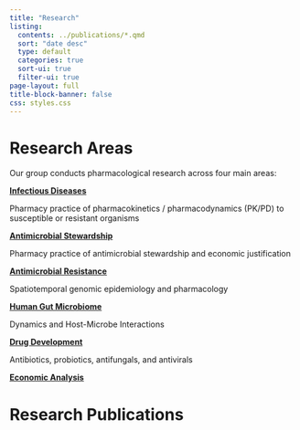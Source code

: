 ```yaml
---
title: "Research"
listing:
  contents: ../publications/*.qmd
  sort: "date desc"
  type: default
  categories: true
  sort-ui: true
  filter-ui: true
page-layout: full
title-block-banner: false
css: styles.css
---
```


# Research Areas

Our group conducts pharmacological research across four main areas:


::: {.grid}

::: {.g-col-4}
[**Infectious Diseases**](research/infectiousdiseases.qmd)

Pharmacy practice of pharmacokinetics / pharmacodynamics (PK/PD) to susceptible or resistant organisms

:::

::: {.g-col-4}
[**Antimicrobial Stewardship**](research/antimicrobialstewardship.qmd)

Pharmacy practice of antimicrobial stewardship and economic justification

:::

::: {.g-col-4}
[**Antimicrobial Resistance**](research/antimicrobialresistance.qmd)

Spatiotemporal genomic epidemiology and pharmacology

:::

::: {.g-col-4}
[**Human Gut Microbiome** ](research/humangutmicrobiome.qmd)

Dynamics and Host-Microbe Interactions

:::

::: {.g-col-4}

[**Drug Development**](research/drugdevelopment.qmd)

Antibiotics, probiotics, antifungals, and antivirals

:::

::: {.g-col-4}

[**Economic Analysis**](research/economicanalysis.qmd)


:::

:::

# Research Publications